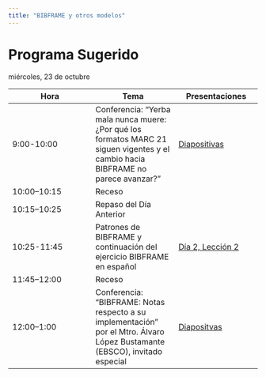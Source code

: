 ```yaml
---
title: "BIBFRAME y otros modelos"
---
```


# Programa Sugerido

miércoles, 23 de octubre

| Hora | Tema | Presentaciones |
|---|---|---|
| 9:00-10:00 | Conferencia: “Yerba mala nunca muere:  ¿Por qué los formatos MARC 21 siguen vigentes  y el cambio hacia BIBFRAME no parece avanzar?” | <a href="https://slides.com/timathom/yerba-mala" target="_blank"> Diapositivas </a> |
| 10:00–10:15 | Receso |  |
| 10:15–10:25 | Repaso del Día Anterior |  |
| 10:25-11:45 | Patrones de BIBFRAME y continuación del ejercicio BIBFRAME en español | <a href="https://slides.com/timathom/taller-bibframe-d2-l2" target="_blank"> Día 2, Lección 2 </a>|
| 11:45–12:00 | Receso |  |
| 12:00–1:00 | Conferencia: "BIBFRAME: Notas respecto a su implementación"  por el Mtro. Álvaro López Bustamante (EBSCO), invitado especial | <a href="../03-day/pdf/BIBFRAME_TALLER_Mexico_Alvaro_Lopez_B.pdf" target="_blank"> Diapositvas </a>||


